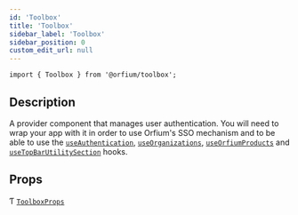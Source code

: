 ```yaml
---
id: 'Toolbox'
title: 'Toolbox'
sidebar_label: 'Toolbox'
sidebar_position: 0
custom_edit_url: null
---
```



`import { Toolbox } from '@orfium/toolbox';`

## Description

A provider component that manages user authentication. You will need to wrap your app with it in order to use Orfium's
SSO mechanism and to be able to use the [`useAuthentication`](../hooks/useAuthentication),
[`useOrganizations`](../hooks/useOrganizations), [`useOrfiumProducts`](../hooks/useOrfiumProducts) and [`useTopBarUtilitySection`](../hooks/useTopBarUtilitySection) hooks.

## Props

Ƭ [`ToolboxProps`](../types/ToolboxProps)

<Type />
